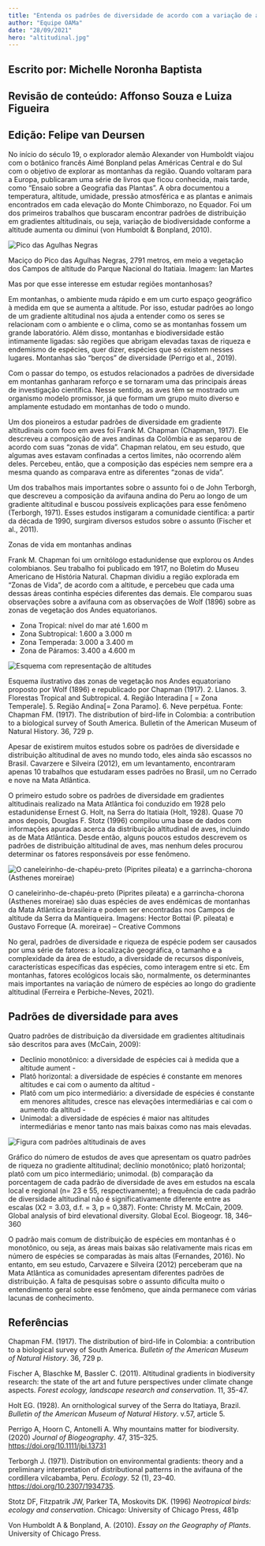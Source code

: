 ```yaml
---
title: "Entenda os padrões de diversidade de acordo com a variação de altitude"
author: "Equipe OAMa"
date: "28/09/2021"
hero: "altitudinal.jpg"
---
```


<h2 class="mb-0 pb-0 font-bold text-md">
Escrito por: Michelle Noronha Baptista
</h2>
<h2 class="mb-0 pb-0 font-bold text-md">
Revisão de conteúdo: Affonso Souza e Luiza Figueira
</h2>
<h2 class="mb-4 pt-0 font-bold text-md">Edição: Felipe van Deursen</h2> 

No início do século 19, o explorador alemão Alexander von Humboldt viajou com o botânico francês Aimé Bonpland pelas Américas Central e do Sul com o objetivo de explorar as montanhas da região. Quando voltaram para a Europa, publicaram uma série de livros que ficou conhecida, mais tarde, como “Ensaio sobre a Geografia das Plantas”. A obra documentou a temperatura, altitude, umidade, pressão atmosférica e as plantas e animais encontrados em cada elevação do Monte Chimborazo, no Equador. Foi um dos primeiros trabalhos que buscaram encontrar padrões de distribuição em gradientes altitudinais, ou seja, variação de biodiversidade conforme a altitude aumenta ou diminui (von Humboldt & Bonpland, 2010).

<div class="my-8">
  <Image
    src="altitudinal/agulhas.jpg"
    alt="Pico das Agulhas Negras"
      class="mx-auto"

>

  </Image>
  <p class="font-light sm:px-8 italic">
Maciço do Pico das Agulhas Negras, 2791 metros, em meio a vegetação dos Campos de altitude do Parque Nacional do Itatiaia. Imagem: Ian Martes
 </p>
</div>

<div class="bg-yellow-100 rounded-md px-2 sm:px-12 py-2 sm:py-8 my-2 sm:mx-6 shadow-sm text-gray-800"> 
  <p class="text-lg font-semibold">Mas por que esse interesse em estudar regiões montanhosas?</p>

Em montanhas, o ambiente muda rápido e em um curto espaço geográfico à medida em que se aumenta a altitude. Por isso, estudar padrões ao longo de um gradiente altitudinal nos ajuda a entender como os seres se relacionam com o ambiente e o clima, como se as montanhas fossem um grande laboratório. Além disso, montanhas e biodiversidade estão intimamente ligadas: são regiões que abrigam elevadas taxas de riqueza e endemismo de espécies, quer dizer, espécies que só existem nesses lugares. Montanhas são “berços” de diversidade (Perrigo et al., 2019).

</div>

Com o passar do tempo, os estudos relacionados a padrões de diversidade em montanhas ganharam reforço e se tornaram uma das principais áreas de investigação científica. Nesse sentido, as aves têm se mostrado um organismo modelo promissor, já que formam um grupo muito diverso e amplamente estudado em montanhas de todo o mundo.

Um dos pioneiros a estudar padrões de diversidade em gradiente altitudinais com foco em aves foi Frank M. Chapman (Chapman, 1917). Ele descreveu a composição de aves andinas da Colômbia e as separou de acordo com suas “zonas de vida”. Chapman relatou, em seu estudo, que algumas aves estavam confinadas a certos limites, não ocorrendo além deles. Percebeu, então, que a composição das espécies nem sempre era a mesma quando as comparava entre as diferentes “zonas de vida”.

Um dos trabalhos mais importantes sobre o assunto foi o de John Terborgh, que descreveu a composição da avifauna andina do Peru ao longo de um gradiente altitudinal e buscou possíveis explicações para esse fenômeno (Terborgh, 1971). Esses estudos instigaram a comunidade científica: a partir da década de 1990, surgiram diversos estudos sobre o assunto (Fischer et al., 2011).

<div class="bg-yellow-100 rounded-md px-2 sm:px-12 py-2 sm:py-8 my-2 sm:mx-6 shadow-sm text-gray-800">
  <p class="text-lg font-semibold">Zonas de vida em montanhas andinas</p>

Frank M. Chapman foi um ornitólogo estadunidense que explorou os Andes colombianos. Seu trabalho foi publicado em 1917, no Boletim do Museu Americano de História Natural. Chapman dividiu a região explorada em “Zonas de Vida”, de acordo com a altitude, e percebeu que cada uma dessas áreas continha espécies diferentes das demais. Ele comparou suas observações sobre a avifauna com as observações de Wolf (1896) sobre as zonas de vegetação dos Andes equatorianos.

- Zona Tropical: nível do mar até 1.600 m
- Zona Subtropical: 1.600 a 3.000 m
- Zona Temperada: 3.000 a 3.400 m
- Zona de Páramos: 3.400 a 4.600 m

<div class="my-8">
  <Image
    src="altitudinal/wolf.jpg"
    alt="Esquema com representação de altitudes"
      class="mx-auto"

>

  </Image>
  <p class="font-light sm:px-8 italic">
Esquema ilustrativo das zonas de vegetação nos Andes equatoriano proposto por Wolf (1896) e republicado por Chapman (1917). 2. Llanos. 3. Florestas Tropical and Subtropical. 4. Região Interadina [ = Zona Temperale]. 5. Região Andina[= Zona Paramo]. 6. Neve perpétua. Fonte: Chapman FM. (1917). The distribution of bird-life in Colombia: a contribution to a biological survey of South America. Bulletin of the American Museum of Natural History. 36, 729 p. 
</p>
</div>

</div>

<p class="font-bold py-4 sm:p-8 text-2xl">
  Apesar de existirem muitos estudos sobre os padrões de diversidade e
  distribuição altitudinal de aves no mundo todo, eles ainda são escassos no
  Brasil. Cavarzere e Silveira (2012), em um levantamento, encontraram apenas 10
  trabalhos que estudaram esses padrões no Brasil, um no Cerrado e nove na Mata
  Atlântica.
</p>

O primeiro estudo sobre os padrões de diversidade em gradientes altitudinais realizado na Mata Atlântica foi conduzido em 1928 pelo estadunidense Ernest G. Holt, na Serra do Itatiaia (Holt, 1928). Quase 70 anos depois, Douglas F. Stotz (1996) compilou uma base de dados com informações apuradas acerca da distribuição altitudinal de aves, incluindo as de Mata Atlântica. Desde então, alguns poucos estudos descrevem os padrões de distribuição altitudinal de aves, mas nenhum deles procurou determinar os fatores responsáveis por esse fenômeno.

<div class="my-8">
  <Image
    src="altitudinal/aves.jpg"
    alt="O caneleirinho-de-chapéu-preto (Piprites pileata) e a garrincha-chorona (Asthenes moreirae)"
      class="mx-auto"

>

  </Image>
  <p class="font-light sm:px-8 italic">
O caneleirinho-de-chapéu-preto (Piprites pileata) e a garrincha-chorona (Asthenes moreirae) são duas espécies de aves endêmicas de montanhas da Mata Atlântica brasileira e podem ser encontradas nos Campos de altitude da Serra da Mantiqueira. Imagens: Hector Bottai (P. pileata) e Gustavo Forreque (A. moreirae) – Creative Commons
</p>
</div>

No geral, padrões de diversidade e riqueza de espécie podem ser causados por uma série de fatores: a localização geográfica, o tamanho e a complexidade da área de estudo, a diversidade de recursos disponíveis, características específicas das espécies, como interagem entre si etc. Em montanhas, fatores ecológicos locais são, normalmente, os determinantes mais importantes na variação de número de espécies ao longo do gradiente altitudinal (Ferreira e Perbiche-Neves, 2021).

<h2 class="text-xl font-bold mt-16 mb-4">Padrões de diversidade para aves</h2>

Quatro padrões de distribuição da diversidade em gradientes altitudinais são descritos para aves (McCain, 2009):


 -  Declínio monotônico: a diversidade de espécies cai à medida que a altitude aument - 
 -  Platô horizontal: a diversidade de espécies é constante em menores altitudes e cai com o aumento da altitud - 
 -  Platô com um pico intermediário: a diversidade de espécies é constante em menores altitudes, cresce nas elevações intermediárias e cai com o aumento da altitud - 
 -  Unimodal: a diversidade de espécies é maior nas altitudes intermediárias e menor tanto nas mais baixas como nas mais elevadas.

<div class="my-8 ">

   <Image
  src="altitudinal/patterns.png"
  alt="Figura com padrões altitudinais de aves"
  class="mx-auto  my-4">

  </Image>
  <p class="font-light sm:px-8 italic ">
Gráfico do número de estudos de aves que apresentam os quatro padrões de riqueza no gradiente altitudinal; declínio monotônico; platô horizontal; platô com um pico intermediário; unimodal. (b) comparação da porcentagem de cada padrão de diversidade de aves em estudos na escala local e regional (n= 23 e 55, respectivamente); a frequência de cada padrão de diversidade altitudinal não é significativamente diferente entre as escalas (X2 = 3.03, d.f. = 3, p = 0,387). Fonte: Christy M. McCain, 2009. Global analysis of bird elevational diversity. Global Ecol. Biogeogr. 18, 346–360</p></div>

O padrão mais comum de distribuição de espécies em montanhas é o monotônico, ou seja, as áreas mais baixas são relativamente mais ricas em número de espécies se comparadas às mais altas (Fernandes, 2016). No entanto, em seu estudo, Carvazere e Silveira (2012) perceberam que na Mata Atlântica as comunidades apresentam diferentes padrões de distribuição. A falta de pesquisas sobre o assunto dificulta muito o entendimento geral sobre esse fenômeno, que ainda permanece com várias lacunas de conhecimento.

<h2 class=" text-xl font-bold mt-16 mb-4"> Referências </h2>

Chapman FM. (1917). The distribution of bird-life in Colombia: a contribution to a biological survey of South America. _Bulletin of the American Museum of Natural History_. 36, 729 p.

Fischer A, Blaschke M, Bassler C. (2011). Altitudinal gradients in biodiversity research: the state of the art and future perspectives under climate change aspects. _Forest ecology, landscape research and conservation_. 11, 35-47.

Holt EG. (1928). An ornithological survey of the Serra do Itatiaya, Brazil. _Bulletin of the American Museum of Natural History_. v.57, article 5.

Perrigo A, Hoorn C, Antonelli A. Why mountains matter for biodiversity. (2020) _Journal of Biogeography_. 47, 315–325. https://doi.org/10.1111/jbi.13731

Terborgh J. (1971). Distribution on environmental gradients: theory and a preliminary
interpretation of distributional patterns in the avifauna of the cordillera vilcabamba,
Peru. _Ecology_. 52 (1), 23–40. https://doi.org/10.2307/1934735.

Stotz DF, Fitzpatrik JW, Parker TA, Moskovits DK. (1996) _Neotropical birds: ecology and conservation_. Chicago: University of Chicago Press, 481p

Von Humboldt A & Bonpland, A. (2010). _Essay on the Geography of Plants_. University of Chicago Press.
